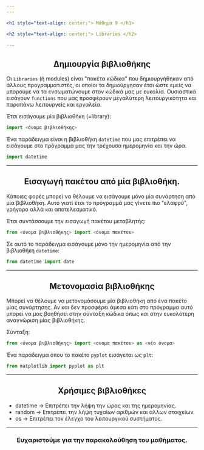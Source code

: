 ```yaml
---
---

<h1 style="text-align: center;"> Μάθημα 9 </h1>

<h2 style="text-align: center;"> Libraries </h2>

---
```


<h2 style="text-align: center;"> Δημιουργία βιβλιοθήκης </h2>

Οι ```Libraries``` (ή modules) είναι "πακέτα κώδικα" που δημιουργήθηκαν από άλλους προγραμματιστές, οι οποίοι τα δημιούργησαν έτσι ώστε εμείς να μπορούμε να τα ενσωματώνουμε  στον κώδικά μας με ευκολία.
Ουσιαστικά εισάγουν ```functions``` που μας προσφέρουν μεγαλύτερη λειτουργικότητα και παραπάνω λειτουργείς και εργαλεία.

Έτσι εισάγουμε μία βιβλιοθήκη (=library):

```python
import <όνομα βιβλιοθήκης>
```

Ένα παράδειγμα είναι η βιβλιοθήκη ```datetime``` που μας επιτρέπει να εισάγουμε στο πρόγραμμά μας την τρέχουσα ημερομηνία και την ώρα.

```python
import datetime
```

---

<h2 style="text-align: center;"> Εισαγωγή πακέτου από μία βιβλιοθήκη. </h2>

Κάποιες φορές μπορεί να θέλουμε να εισάγουμε μόνο μία συνάρτηση από μία βιβλιοθήκη. Αυτό γιατί έτσι το πρόγραμμά μας γίνετε πιο "ελαφρύ", γρήγορο αλλά και αποτελεσματικό.

Έτσι συντάσσουμε την εισαγωγή πακέτου μεταβλητής:

```python
from <όνομα βιβλιοθήκης> import <όνομα πακέτου>
```

Σε αυτό το παράδειγμα εισάγουμε μόνο την ημερομηνία από την βιβλιοθήκη ```datetime```:

```python
from datetime import date
```

---

<h2 style="text-align: center;"> Μετονομασία βιβλιοθήκης </h2>

Μπορεί να θέλουμε να μετονομάσουμε μία βιβλιοθήκη από ένα πακέτο μίας συνάρτησης. Αν και δεν προσφέρει άμεσα κάτι στο πρόγραμμα αυτό μπορεί να μας βοηθήσει στην σύνταξη κώδικα όπως και στην ευκολότερη αναγνώριση μίας βιβλιοθήκης.

Σύνταξη:
```python
from <όνομα βιβλιοθήκης> import <ονομα πακέτου> as <νέο όνομα>
```

Ένα παράδειγμα όπου το πακέτο ```pyplot``` εισάγεται ως ```plt```:

```python
from matplotlib import pyplot as plt
```

---

<h2 style="text-align: center;"> Χρήσιμες βιβλιοθήκες </h2>

- datetime  -> Επιτρέπει την λήψη την ώρας και της ημερομηνίας.
- random    -> Επιτρέπει την λήψη τυχαίων αριθμών και άλλων στοιχείων.
- os        -> Επιτρέπει τον έλεγχο του λειτουργικού συστήματος.

---

<h3 style="text-align: center;"> Ευχαριστούμε για την παρακολούθηση του μαθήματος. </h3>
